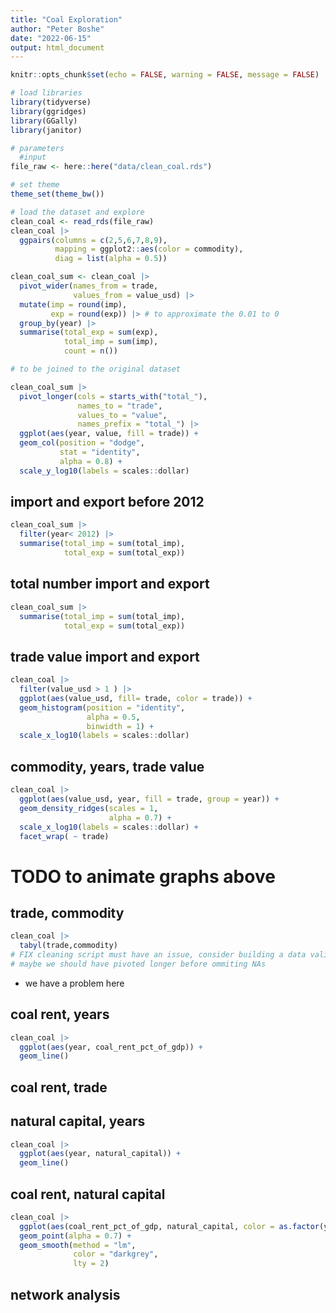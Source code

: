 ```yaml
---
title: "Coal Exploration"
author: "Peter Boshe"
date: "2022-06-15"
output: html_document
---
```


```r
knitr::opts_chunk$set(echo = FALSE, warning = FALSE, message = FALSE)
```


```r
# load libraries
library(tidyverse)
library(ggridges)
library(GGally)
library(janitor)

# parameters
  #input
file_raw <- here::here("data/clean_coal.rds")

# set theme
theme_set(theme_bw())

```



```r

# load the dataset and explore
clean_coal <- read_rds(file_raw)
clean_coal |> 
  ggpairs(columns = c(2,5,6,7,8,9),
          mapping = ggplot2::aes(color = commodity),
          diag = list(alpha = 0.5))
```



```r
clean_coal_sum <- clean_coal |> 
  pivot_wider(names_from = trade,
              values_from = value_usd) |>
  mutate(imp = round(imp),
         exp = round(exp)) |> # to approximate the 0.01 to 0 
  group_by(year) |> 
  summarise(total_exp = sum(exp),
            total_imp = sum(imp),
            count = n())

# to be joined to the original dataset

clean_coal_sum |> 
  pivot_longer(cols = starts_with("total_"),
               names_to = "trade",
               values_to = "value",
               names_prefix = "total_") |> 
  ggplot(aes(year, value, fill = trade)) + 
  geom_col(position = "dodge",
           stat = "identity",
           alpha = 0.8) + 
  scale_y_log10(labels = scales::dollar)


```

## import and export before 2012


```r
clean_coal_sum |> 
  filter(year< 2012) |> 
  summarise(total_imp = sum(total_imp),
            total_exp = sum(total_exp))
```
## total number import and export

```r
clean_coal_sum |>
  summarise(total_imp = sum(total_imp),
            total_exp = sum(total_exp))
```



## trade value import and export

```r

clean_coal |> 
  filter(value_usd > 1 ) |> 
  ggplot(aes(value_usd, fill= trade, color = trade)) +
  geom_histogram(position = "identity",
                 alpha = 0.5,
                 binwidth = 1) +
  scale_x_log10(labels = scales::dollar)
```


## commodity, years, trade value


```r
clean_coal |> 
  ggplot(aes(value_usd, year, fill = trade, group = year)) +
  geom_density_ridges(scales = 1,
                      alpha = 0.7) +
  scale_x_log10(labels = scales::dollar) +
  facet_wrap( ~ trade)
```
# TODO to animate graphs above

## trade, commodity

```r
clean_coal |> 
  tabyl(trade,commodity)
# FIX cleaning script must have an issue, consider building a data validator
# maybe we should have pivoted longer before ommiting NAs
```
 - we have a problem here

## coal rent, years

```r
clean_coal |> 
  ggplot(aes(year, coal_rent_pct_of_gdp)) + 
  geom_line()
```


## coal rent, trade

## natural capital, years

```r
clean_coal |> 
  ggplot(aes(year, natural_capital)) + 
  geom_line()
```


## coal rent, natural capital


```r
clean_coal |> 
  ggplot(aes(coal_rent_pct_of_gdp, natural_capital, color = as.factor(year))) + 
  geom_point(alpha = 0.7) +
  geom_smooth(method = "lm",
              color = "darkgrey",
              lty = 2)

```

## network analysis
























